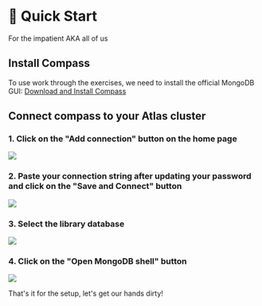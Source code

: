# 👐 Quick Start

For the impatient AKA all of us

## Install Compass

To use work through the exercises, we need to install the official MongoDB GUI: [Download and Install Compass](https://www.mongodb.com/try/download/compass)

## Connect compass to your Atlas cluster

### 1. Click on the "Add connection" button on the home page

![](/img/add-connection-compass.png)

### 2. Paste your connection string after updating your password and click on the "Save and Connect" button

![](/img/enter-connection-uri-compass.png)

### 3. Select the library database

![](/img/select-db-collection-compass.png)

### 4. Click on the "Open MongoDB shell" button

![](/img/open-shell-compass.png)

That's it for the setup, let's get our hands dirty!
